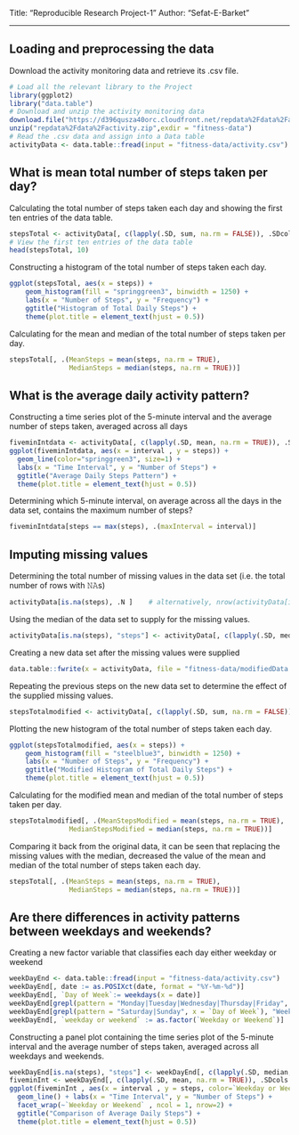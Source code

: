 Title: "Reproducible Research Project-1"
Author: "Sefat-E-Barket"

---


## Loading and preprocessing the data

Download the activity monitoring data and retrieve its .csv file.

```r
# Load all the relevant library to the Project 
library(ggplot2)
library("data.table")
# Download and unzip the activity monitoring data
download.file("https://d396qusza40orc.cloudfront.net/repdata%2Fdata%2Factivity.zip", destfile = paste0(getwd(), '/repdata%2Fdata%2Factivity.zip'), mode="wb")
unzip("repdata%2Fdata%2Factivity.zip",exdir = "fitness-data")
# Read the .csv data and assign into a Data table
activityData <- data.table::fread(input = "fitness-data/activity.csv")
```

## What is mean total number of steps taken per day?

Calculating the total number of steps taken each day and showing the first ten entries of the data table.

```r
stepsTotal <- activityData[, c(lapply(.SD, sum, na.rm = FALSE)), .SDcols = c("steps"), by = .(date)] 
# View the first ten entries of the data table
head(stepsTotal, 10)
```

Constructing a histogram of the total number of steps taken each day. 

```r
ggplot(stepsTotal, aes(x = steps)) +
    geom_histogram(fill = "springgreen3", binwidth = 1250) +
    labs(x = "Number of Steps", y = "Frequency") +
    ggtitle("Histogram of Total Daily Steps") +
    theme(plot.title = element_text(hjust = 0.5))
```

Calculating for the mean and median of the total number of steps taken per day.
```r
stepsTotal[, .(MeanSteps = mean(steps, na.rm = TRUE), 
               MedianSteps = median(steps, na.rm = TRUE))]
```

## What is the average daily activity pattern?

Constructing a time series plot of the 5-minute interval and the average number of steps taken, averaged across all days

```r
fiveminIntdata <- activityData[, c(lapply(.SD, mean, na.rm = TRUE)), .SDcols = c("steps"), by = .(interval)] 
ggplot(fiveminIntdata, aes(x = interval , y = steps)) + 
  geom_line(color="springgreen3", size=1) + 
  labs(x = "Time Interval", y = "Number of Steps") +
  ggtitle("Average Daily Steps Pattern") +
  theme(plot.title = element_text(hjust = 0.5))
```

Determining which 5-minute interval, on average across all the days in the data set, contains the maximum number of steps?

```r
fiveminIntdata[steps == max(steps), .(maxInterval = interval)]
```

## Imputing missing values

Determining the total number of missing values in the data set (i.e. the total number of rows with 𝙽𝙰s)

```r
activityData[is.na(steps), .N ]    # alternatively, nrow(activityData[is.na(steps),])
```

Using the median of the data set to supply for the missing values. 

```r
activityData[is.na(steps), "steps"] <- activityData[, c(lapply(.SD, median, na.rm = TRUE)), .SDcols = c("steps")]
```

Creating a new data set after the missing values were supplied

```r
data.table::fwrite(x = activityData, file = "fitness-data/modifiedData.csv", quote = FALSE)
```

Repeating the previous steps on the new data set to determine the effect of the supplied missing values.

```r
stepsTotalmodified <- activityData[, c(lapply(.SD, sum, na.rm = FALSE)), .SDcols = c("steps"), by = .(date)] 
```

Plotting the new histogram of the total number of steps taken each day. 

```r
ggplot(stepsTotalmodified, aes(x = steps)) +
    geom_histogram(fill = "steelblue3", binwidth = 1250) +
    labs(x = "Number of Steps", y = "Frequency") +
    ggtitle("Modified Histogram of Total Daily Steps") +
    theme(plot.title = element_text(hjust = 0.5))
```

Calculating for the modified mean and median of the total number of steps taken per day.
```r
stepsTotalmodified[, .(MeanStepsModified = mean(steps, na.rm = TRUE), 
               MedianStepsModified = median(steps, na.rm = TRUE))]
```
Comparing it back from the original data, it can be seen that replacing the missing values with the median, decreased the value of the mean and median of the total number of steps taken each day.
```r
stepsTotal[, .(MeanSteps = mean(steps, na.rm = TRUE), 
               MedianSteps = median(steps, na.rm = TRUE))]
```

## Are there differences in activity patterns between weekdays and weekends?

Creating a new factor variable that classifies each day either weekday or weekend 
```r
weekDayEnd <- data.table::fread(input = "fitness-data/activity.csv")
weekDayEnd[, date := as.POSIXct(date, format = "%Y-%m-%d")]
weekDayEnd[, `Day of Week`:= weekdays(x = date)]
weekDayEnd[grepl(pattern = "Monday|Tuesday|Wednesday|Thursday|Friday", x = `Day of Week`), "Weekday or Weekend"] <- "Week Day"
weekDayEnd[grepl(pattern = "Saturday|Sunday", x = `Day of Week`), "Weekday or Weekend"] <- "Week End"
weekDayEnd[, `weekday or weekend` := as.factor(`Weekday or Weekend`)]
```

Constructing a panel plot containing the time series plot of the 5-minute interval and the average number of steps taken, averaged across all weekdays and weekends.

```r
weekDayEnd[is.na(steps), "steps"] <- weekDayEnd[, c(lapply(.SD, median, na.rm = TRUE)), .SDcols = c("steps")]
fiveminInt <- weekDayEnd[, c(lapply(.SD, mean, na.rm = TRUE)), .SDcols = c("steps"), by = .(interval, `Weekday or Weekend`)] 
ggplot(fiveminInt , aes(x = interval , y = steps, color=`Weekday or Weekend`)) + 
  geom_line() + labs(x = "Time Interval", y = "Number of Steps") + 
  facet_wrap(~`Weekday or Weekend` , ncol = 1, nrow=2) +
  ggtitle("Comparison of Average Daily Steps") +
  theme(plot.title = element_text(hjust = 0.5))
```